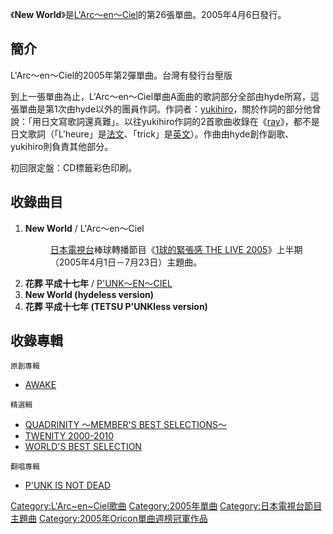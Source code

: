 {{unreferenced|time=2013-08-20T08:01:47+00:00}}
{{Infobox Single
| Name           = New World
| Artist         = [[L'Arc〜en〜Ciel|L'Arc〜en〜Ciel]]
| Album          = [[AWAKE_(原創專輯)|AWAKE]]
| A-side         = 
| B-side         = 
| Released       = 2005年4月6日
| Format         = 
| Recorded       = 
| Genre          = [[J-POP|J-POP]]
| Length         = 17分26秒
| Label          = [[Ki/oon_Records|Ki/oon Records]]
| Writer         = [[hyde|hyde]]、[[yukihiro|yukihiro]]
| Producer       = L'Arc〜en〜Ciel<br />[[岡野一|岡野一]]
| Certification  = * 金（[[日本唱片業協會|日本唱片業協會]]）
| Chart position = * 當週排行第1名（[[ORICON|ORICON]]）
* 2005年4月當月第3名（ORICON）
| Last single    = [[Killing_Me|Killing Me]]<br />（2005年）
| This single    = '''New World'''<br />（2005年）
| Next single    = [[叙情詩_(L'Arc〜en〜Ciel單曲)|叙情詩]]<br />（2005年）
}}
《'''New World'''》是[[L'Arc〜en〜Ciel|L'Arc〜en〜Ciel]]的第26張單曲。2005年4月6日發行。

== 簡介 ==
L'Arc〜en〜Ciel的2005年第2彈單曲。台灣有發行台壓版

到上一張單曲為止，L'Arc〜en〜Ciel單曲A面曲的歌詞部分全部由hyde所寫，這張單曲是第1次由hyde以外的團員作詞。作詞者：[[yukihiro|yukihiro]]，關於作詞的部分他曾說：「用日文寫歌詞還真難」。以往yukihiro作詞的2首歌曲收錄在《[[ray_(原創專輯)|ray]]》，都不是日文歌詞（「L'heure」是[[法文|法文]]、「trick」是[[英文|英文]]）。作曲由hyde創作副歌、yukihiro則負責其他部分。

初回限定盤：CD標籤彩色印刷。

== 收錄曲目 ==
#'''New World''' / L'Arc〜en〜Ciel
#:[[日本電視台|日本電視台]]棒球轉播節目《[[Dramatic_Game_1844|1球的緊張感 THE LIVE 2005]]》上半期（2005年4月1日－7月23日）主題曲。
#'''花葬 平成十七年''' / [[P'UNK〜EN〜CIEL|P'UNK〜EN〜CIEL]]
#'''New World (hydeless version)'''
#'''花葬 平成十七年 (TETSU P'UNKless version)'''

== 收錄專輯 ==
;<small>原創專輯</small>
* [[AWAKE_(原創專輯)|AWAKE]]
;<small>精選輯</small>
* [[QUADRINITY_〜MEMBER'S_BEST_SELECTIONS〜|QUADRINITY 〜MEMBER'S BEST SELECTIONS〜]]
* [[TWENITY|TWENITY 2000-2010]]
* [[WORLD'S_BEST_SELECTION|WORLD'S BEST SELECTION]]
;<small>翻唱專輯</small>
* [[BUTTERFLY_(原創專輯)#完全生産限定盤特典CD|P'UNK IS NOT DEAD]]

{{L'Arc~en~Ciel}}
{{Oricon單曲週榜冠軍 (2005年)|2005年4月18日}}

{{DEFAULTSORT: New World }}
[[Category:L'Arc~en~Ciel歌曲|Category:L'Arc~en~Ciel歌曲]]
[[Category:2005年單曲|Category:2005年單曲]]
[[Category:日本電視台節目主題曲|Category:日本電視台節目主題曲]]
[[Category:2005年Oricon單曲週榜冠軍作品|Category:2005年Oricon單曲週榜冠軍作品]]